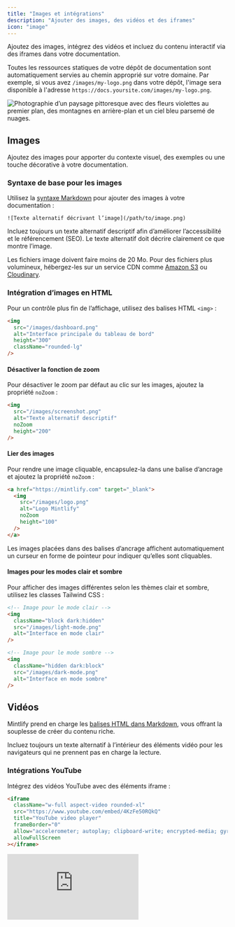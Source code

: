 ```yaml
---
title: "Images et intégrations"
description: "Ajouter des images, des vidéos et des iframes"
icon: "image"
---
```


Ajoutez des images, intégrez des vidéos et incluez du contenu interactif via des iframes dans votre documentation.

Toutes les ressources statiques de votre dépôt de documentation sont automatiquement servies au chemin approprié sur votre domaine. Par exemple, si vous avez `/images/my-logo.png` dans votre dépôt, l'image sera disponible à l'adresse `https://docs.yoursite.com/images/my-logo.png`.

<Frame>
  <img className="rounded-xl" src="https://mintlify-assets.b-cdn.net/bigbend.jpg" alt="Photographie d’un paysage pittoresque avec des fleurs violettes au premier plan, des montagnes en arrière-plan et un ciel bleu parsemé de nuages." />
</Frame>

## Images

Ajoutez des images pour apporter du contexte visuel, des exemples ou une touche décorative à votre documentation.

### Syntaxe de base pour les images

Utilisez la [syntaxe Markdown](https://www.markdownguide.org/basic-syntax/#images) pour ajouter des images à votre documentation :

```mdx
![Texte alternatif décrivant l’image](/path/to/image.png)
```

<Tip>
  Incluez toujours un texte alternatif descriptif afin d’améliorer l’accessibilité et le référencement (SEO). Le texte alternatif doit décrire clairement ce que montre l’image.
</Tip>

Les fichiers image doivent faire moins de 20 Mo. Pour des fichiers plus volumineux, hébergez-les sur un service CDN comme [Amazon S3](https://aws.amazon.com/s3) ou [Cloudinary](https://cloudinary.com).

### Intégration d’images en HTML

Pour un contrôle plus fin de l’affichage, utilisez des balises HTML `<img>` :

```html
<img 
  src="/images/dashboard.png" 
  alt="Interface principale du tableau de bord"
  height="300"
  className="rounded-lg"
/>
```

#### Désactiver la fonction de zoom

Pour désactiver le zoom par défaut au clic sur les images, ajoutez la propriété `noZoom` :

```html highlight="4"
<img 
  src="/images/screenshot.png" 
  alt="Texte alternatif descriptif"
  noZoom 
  height="200"
/>
```

#### Lier des images

Pour rendre une image cliquable, encapsulez-la dans une balise d’ancrage et ajoutez la propriété `noZoom` :

```html
<a href="https://mintlify.com" target="_blank">
  <img 
    src="/images/logo.png" 
    alt="Logo Mintlify"
    noZoom 
    height="100"
  />
</a>
```

<Note>
  Les images placées dans des balises d’ancrage affichent automatiquement un curseur en forme de pointeur pour indiquer qu’elles sont cliquables.
</Note>

#### Images pour les modes clair et sombre

Pour afficher des images différentes selon les thèmes clair et sombre, utilisez les classes Tailwind CSS :

```html
<!-- Image pour le mode clair -->
<img 
  className="block dark:hidden" 
  src="/images/light-mode.png" 
  alt="Interface en mode clair"
/>

<!-- Image pour le mode sombre -->
<img 
  className="hidden dark:block" 
  src="/images/dark-mode.png" 
  alt="Interface en mode sombre"
/>
```

## Vidéos

Mintlify prend en charge les [balises HTML dans Markdown](https://www.markdownguide.org/basic-syntax/#html), vous offrant la souplesse de créer du contenu riche.

<Tip>
  Incluez toujours un texte alternatif à l’intérieur des éléments vidéo pour les navigateurs qui ne prennent pas en charge la lecture.
</Tip>

### Intégrations YouTube

Intégrez des vidéos YouTube avec des éléments iframe :

```html
<iframe
  className="w-full aspect-video rounded-xl"
  src="https://www.youtube.com/embed/4KzFe50RQkQ"
  title="YouTube video player"
  frameBorder="0"
  allow="accelerometer; autoplay; clipboard-write; encrypted-media; gyroscope; picture-in-picture"
  allowFullScreen
></iframe>
```

<Frame>
  <iframe className="w-full aspect-video rounded-xl" src="https://www.youtube.com/embed/4KzFe50RQkQ" title="YouTube video player" frameBorder="0" allow="accelerometer; autoplay; clipboard-write; encrypted-media; gyroscope; picture-in-picture" allowFullScreen />
</Frame>

### Vidéos auto-hébergées

Utilisez l’élément HTML `<video>` pour les contenus vidéo auto-hébergés :

```html
<video
  controls
  className="w-full aspect-video rounded-xl"
  src="link-to-your-video.com"
></video>
```

### Vidéos en lecture automatique

Pour lancer la lecture automatique d’une vidéo, utilisez :

```html
<video
  autoPlay
  muted
  loop
  playsInline
  className="w-full aspect-video rounded-xl"
  src="/videos/demo.mp4"
></video>
```

<Note>
  Avec la syntaxe JSX, écrivez les attributs composés en camelCase : `autoPlay`, `playsInline`, `allowFullScreen`.
</Note>

## iframes

Intégrez du contenu externe à l’aide d’éléments iframe :

```html
<iframe 
  src="https://example.com/embed" 
  title="Contenu intégré"
  className="w-full h-96 rounded-xl"
></iframe>
```

## Ressources associées

<Card title="Référence du composant Frame" icon="frame" horizontal href="/fr/components/frames">
  Découvrez comment utiliser le composant Frame pour afficher des images.
</Card>
